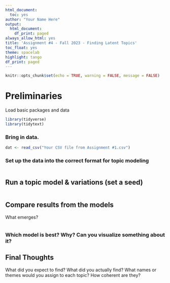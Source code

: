 ```yaml
---
html_document:
  toc: yes
author: "Your Name Here"
output:
  html_document:
    df_print: paged
always_allow_html: yes
title: 'Assignment #4 - Fall 2023 - Finding Latent Topics'
toc_float: yes
theme: spacelab
highlight: tango
df_print: paged
---
```

  
```r
knitr::opts_chunk$set(echo = TRUE, warning = FALSE, message = FALSE)
```


# Preliminaries
Load basic packages and data 
```r
library(tidyverse)
library(tidytext)
```

### Bring in data.
```r
dat <- read_csv("Your CSV file from Assignment #1.csv")
```


### Set up the data into the correct format for topic modeling

```r

```

## Run a topic model & variations (set a seed)
```r

```

## Compare results from the models
What emerges? 
```r

```
### Which model is best? Why? Can you visualize something about it?


## Final Thoughts
What did you expect to find? What did you actually find?  What names or themes would you assign to each topic? How coherent are they? 
